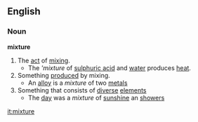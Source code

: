 ==English==
===Noun===
'''mixture'''
#The [[act]] of [[mixing]].
#*The '''mixture'' of [[sulphuric acid]] and [[water]] produces [[heat]].
#Something [[produce]]d by mixing.
#*An [[alloy]] is a ''mixture'' of two [[metal]]s
#Something that consists of [[diverse]] [[element]]s
#*The [[day]] was a ''mixture'' of [[sunshine]] an [[shower]]s

[[it:mixture]]